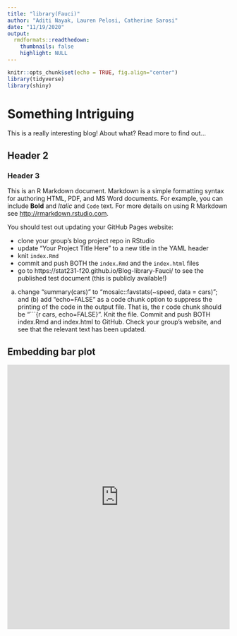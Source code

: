 ```yaml
---
title: "library(Fauci)"
author: "Aditi Nayak, Lauren Pelosi, Catherine Sarosi"
date: "11/19/2020"
output:
  rmdformats::readthedown:
    thumbnails: false
    highlight: NULL
---
```


```r
knitr::opts_chunk$set(echo = TRUE, fig.align="center")
library(tidyverse)
library(shiny)
```

# Something Intriguing

This is a really interesting blog! About what? Read more to find out...

## Header 2

### Header 3

This is an R Markdown document. Markdown is a simple formatting syntax for authoring HTML, PDF, and MS Word documents. For example, you can include **Bold** and _Italic_ and `Code` text.  For more details on using R Markdown see <http://rmarkdown.rstudio.com>.

You should test out updating your GitHub Pages website:

- clone your group's blog project repo in RStudio
- update "Your Project Title Here" to a new title in the YAML header
- knit `index.Rmd` 
- commit and push BOTH the `index.Rmd` and the `index.html` files
- go to https://stat231-f20.github.io/Blog-library-Fauci/ to see the published test document (this is publicly available!)


(a) change “summary(cars)” to “mosaic::favstats(~speed, data = cars)”; and (b) add “echo=FALSE” as a code chunk option to suppress the printing of the code in the output file.  That is, the r code chunk should be “```{r cars, echo=FALSE}”.  Knit the file.  Commit and push BOTH index.Rmd and index.html to GitHub.  Check your group’s website, and see that the relevant text has been updated.


## Embedding bar plot 

<iframe height="600" width="100%" frameborder="no" title="Increase in Global Temperature" src="https://anayak23.shinyapps.io/Blog_library_Fauci_lauren/ "> </iframe>

